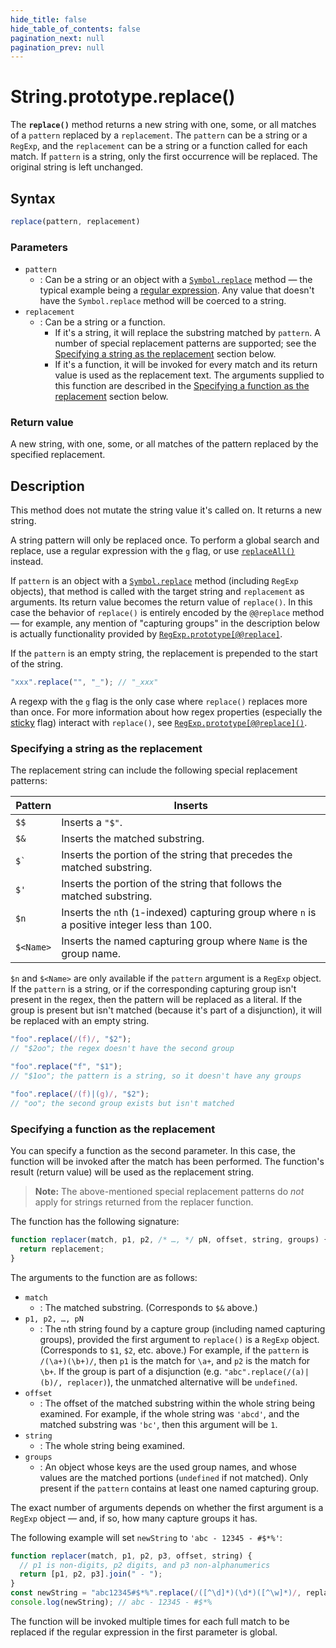```yaml
---
hide_title: false
hide_table_of_contents: false
pagination_next: null
pagination_prev: null
---
```

# String.prototype.replace()

The **`replace()`** method returns a new string with one, some, or all matches of a `pattern` replaced by a `replacement`. The `pattern` can be a string or a `RegExp`, and the `replacement` can be a string or a function called for each match. If `pattern` is a string, only the first occurrence will be replaced. The original string is left unchanged.

## Syntax

```js
replace(pattern, replacement)
```

### Parameters

- `pattern`
  - : Can be a string or an object with a [`Symbol.replace`](../../../globals/Symbol/replace.md) method — the typical example being a [regular expression](https://developer.mozilla.org/docs/Web/JavaScript/Reference/Global_Objects/RegExp). Any value that doesn't have the `Symbol.replace` method will be coerced to a string.
- `replacement`
  - : Can be a string or a function.
    - If it's a string, it will replace the substring matched by `pattern`. A number of special replacement patterns are supported; see the [Specifying a string as the replacement](#specifying_a_string_as_the_replacement) section below.
    - If it's a function, it will be invoked for every match and its return value is used as the replacement text. The arguments supplied to this function are described in the [Specifying a function as the replacement](#specifying_a_function_as_the_replacement) section below.

### Return value

A new string, with one, some, or all matches of the pattern replaced by the specified replacement.

## Description

This method does not mutate the string value it's called on. It returns a new string.

A string pattern will only be replaced once. To perform a global search and replace, use a regular expression with the `g` flag, or use [`replaceAll()`](https://developer.mozilla.org/docs/Web/JavaScript/Reference/Global_Objects/String/replaceAll) instead.

If `pattern` is an object with a [`Symbol.replace`](../../../globals/Symbol/replace.md) method (including `RegExp` objects), that method is called with the target string and `replacement` as arguments. Its return value becomes the return value of `replace()`. In this case the behavior of `replace()` is entirely encoded by the `@@replace` method — for example, any mention of "capturing groups" in the description below is actually functionality provided by [`RegExp.prototype[@@replace]`](https://developer.mozilla.org/docs/Web/JavaScript/Reference/Global_Objects/RegExp/@@replace).

If the `pattern` is an empty string, the replacement is prepended to the start of the string.

```js
"xxx".replace("", "_"); // "_xxx"
```

A regexp with the `g` flag is the only case where `replace()` replaces more than once. For more information about how regex properties (especially the [sticky](https://developer.mozilla.org/docs/Web/JavaScript/Reference/Global_Objects/RegExp/sticky) flag) interact with `replace()`, see [`RegExp.prototype[@@replace]()`](https://developer.mozilla.org/docs/Web/JavaScript/Reference/Global_Objects/RegExp/@@replace).

### Specifying a string as the replacement

The replacement string can include the following special replacement patterns:

| Pattern   | Inserts                                                                                        |
| --------- | ---------------------------------------------------------------------------------------------- |
| `$$`      | Inserts a `"$"`.                                                                               |
| `$&`      | Inserts the matched substring.                                                                 |
| `` $` ``  | Inserts the portion of the string that precedes the matched substring.                         |
| `$'`      | Inserts the portion of the string that follows the matched substring.                          |
| `$n`      | Inserts the `n`th (`1`-indexed) capturing group where `n` is a positive integer less than 100. |
| `$<Name>` | Inserts the named capturing group where `Name` is the group name.                              |

`$n` and `$<Name>` are only available if the `pattern` argument is a `RegExp` object. If the `pattern` is a string, or if the corresponding capturing group isn't present in the regex, then the pattern will be replaced as a literal. If the group is present but isn't matched (because it's part of a disjunction), it will be replaced with an empty string.

```js
"foo".replace(/(f)/, "$2");
// "$2oo"; the regex doesn't have the second group

"foo".replace("f", "$1");
// "$1oo"; the pattern is a string, so it doesn't have any groups

"foo".replace(/(f)|(g)/, "$2");
// "oo"; the second group exists but isn't matched
```

### Specifying a function as the replacement

You can specify a function as the second parameter. In this case, the function will be invoked after the match has been performed. The function's result (return value) will be used as the replacement string.

> **Note:** The above-mentioned special replacement patterns do _not_ apply for strings returned from the replacer function.

The function has the following signature:

```js
function replacer(match, p1, p2, /* …, */ pN, offset, string, groups) {
  return replacement;
}
```

The arguments to the function are as follows:

- `match`
  - : The matched substring. (Corresponds to `$&` above.)
- `p1, p2, …, pN`
  - : The `n`th string found by a capture group (including named capturing groups), provided the first argument to `replace()` is a `RegExp` object. (Corresponds to `$1`, `$2`, etc. above.) For example, if the `pattern` is `/(\a+)(\b+)/`, then `p1` is the match for `\a+`, and `p2` is the match for `\b+`. If the group is part of a disjunction (e.g. `"abc".replace(/(a)|(b)/, replacer)`), the unmatched alternative will be `undefined`.
- `offset`
  - : The offset of the matched substring within the whole string being examined. For example, if the whole string was `'abcd'`, and the matched substring was `'bc'`, then this argument will be `1`.
- `string`
  - : The whole string being examined.
- `groups`
  - : An object whose keys are the used group names, and whose values are the matched portions (`undefined` if not matched). Only present if the `pattern` contains at least one named capturing group.

The exact number of arguments depends on whether the first argument is a `RegExp` object — and, if so, how many capture groups it has.

The following example will set `newString` to `'abc - 12345 - #$*%'`:

```js
function replacer(match, p1, p2, p3, offset, string) {
  // p1 is non-digits, p2 digits, and p3 non-alphanumerics
  return [p1, p2, p3].join(" - ");
}
const newString = "abc12345#$*%".replace(/([^\d]*)(\d*)([^\w]*)/, replacer);
console.log(newString); // abc - 12345 - #$*%
```

The function will be invoked multiple times for each full match to be replaced if the regular expression in the first parameter is global.
